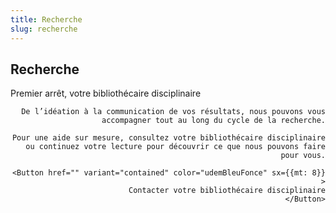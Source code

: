 ```yaml
---
title: Recherche
slug: recherche
---
```



<Section>

# Recherche

</Section>

<Section fond="bleu-600">
  <CallToAction image={image} align="right">
    <Typography component="h2" variant="h2">Premier arrêt, votre bibliothécaire disciplinaire</Typography>

    De l’idéation à la communication de vos résultats, nous pouvons vous accompagner tout au long du cycle de la recherche.

    Pour une aide sur mesure, consultez votre bibliothécaire disciplinaire ou continuez votre lecture pour découvrir ce que nous pouvons faire pour vous.

    <Button href="" variant="contained" color="udemBleuFonce" sx={{mt: 8}} >
      Contacter votre bibliothécaire disciplinaire
    </Button>

  </CallToAction>
</Section>
